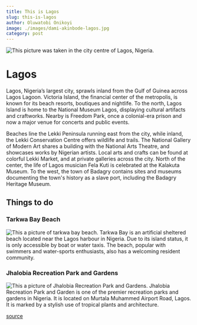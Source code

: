```yaml
---
title: This is Lagos
slug: this-is-lagos
author: Oluwatobi Onikoyi
image: ./images/dami-akinbode-lagos.jpg
category: post
---
```

![This picture was taken in the city centre of Lagos, Nigeria.](./images/dami-akinbode-lagos.jpg)
# Lagos
Lagos, Nigeria’s largest city, sprawls inland from the Gulf of Guinea across Lagos Lagoon. Victoria Island, the financial center of the metropolis, is known for its beach resorts, boutiques and nightlife. To the north, Lagos Island is home to the National Museum Lagos, displaying cultural artifacts and craftworks. Nearby is Freedom Park, once a colonial-era prison and now a major venue for concerts and public events.

Beaches line the Lekki Peninsula running east from the city, while inland, the Lekki Conservation Centre offers wildlife and trails. The National Gallery of Modern Art shares a building with the National Arts Theatre, and showcases works by Nigerian artists. Local arts and crafts can be found at colorful Lekki Market, and at private galleries across the city. North of the center, the life of Lagos musician Fela Kuti is celebrated at the Kalakuta Museum. To the west, the town of Badagry contains sites and museums documenting the town's history as a slave port, including the Badagry Heritage Museum. 
## Things to do

### Tarkwa Bay Beach
![This a picture of tarkwa bay beach.](./images/tonyeigbani-tarkwa-bay-beach.jpg)
Tarkwa Bay is an artificial sheltered beach located near the Lagos harbour in Nigeria. Due to its island status, it is only accessible by boat or water taxis. The beach, popular with swimmers and water-sports enthusiasts, also has a welcoming resident community.

### Jhalobia Recreation Park and Gardens
![This a picture of Jhalobia Recreation Park and Gardens.](./images/jhalobia-event-garden.jpg)
Jhalobia Recreation Park and Garden is one of the premier recreation parks and gardens in Nigeria. It is located on Murtala Muhammed Airport Road, Lagos. It is marked by a stylish use of tropical plants and architecture.

<div>
  <a href="https://www.google.com/destination?q=lagos+nigeria&rlz=1C1CHBF_enNG818NG818&output=search&dest_mid=/m/0lnfy&sa=X&ved=2ahUKEwjru6-HsNrkAhUE2-AKHXJuCgEQ6tEBKAQwC3oECBMQBw#dest_mid=/m/0lnfy&tcfs=EisKCC9tLzBsbmZ5EgVMYWdvcxoYCgoyMDE5LTEwLTA0EgoyMDE5LTEwLTA4">source</a>
</div>